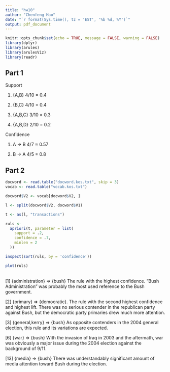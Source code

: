 ```yaml
---
title: "hw10"
author: "Chenfeng Hao"
date: "`r format(Sys.time(), tz = 'EST', '%b %d, %Y')`"
output: pdf_document
---
```


```r
knitr::opts_chunk$set(echo = TRUE, message = FALSE, warning = FALSE)
library(dplyr)
library(arules)
library(arulesViz)
library(readr)
```

## Part 1   

Support  

1. {A,B} 4/10 = 0.4  

2. {B,C} 4/10 = 0.4  

3. {A,B,C} 3/10 = 0.3  

4. {A,B,D} 2/10 = 0.2

Confidence  

1. A -> B 4/7 $\approx$ 0.57   

2. B -> A 4/5 = 0.8

## Part 2

```r
docword <- read.table("docword.kos.txt", skip = 3)
vocab <- read.table("vocab.kos.txt")

docword$V2 <- vocab[docword$V2, ]

l <- split(docword$V2, docword$V1)

t <- as(l, "transactions")

ruls <-
  apriori(t, parameter = list(
    support = .2,
    confidence = .7,
    minlen = 2
  ))

inspect(sort(ruls, by = 'confidence'))

plot(ruls)
```
\
[1]	{administration}	=>	{bush}    The rule with the highest confidence. "Bush Administration" was probably the most used reference to the Bush government.  

[2]	{primary}	=>	{democratic}.     The rule with the second highest confidence and highest lift. There was no serious contender in the republican party against Bush, but the democratic party primaries drew much more attention. 

[3]	{general,kerry}	=>	{bush}      As opposite contenders in the 2004 general election, this rule and its variations are expected.  

[6]	{war}	=>	{bush}                With the invasion of Iraq in 2003 and the aftermath, war was obviously a major issue during the 2004 election against the background of 9/11.  

[13]	{media}	=>	{bush}            There was understandably significant amount of media attention toward Bush during the election. 





